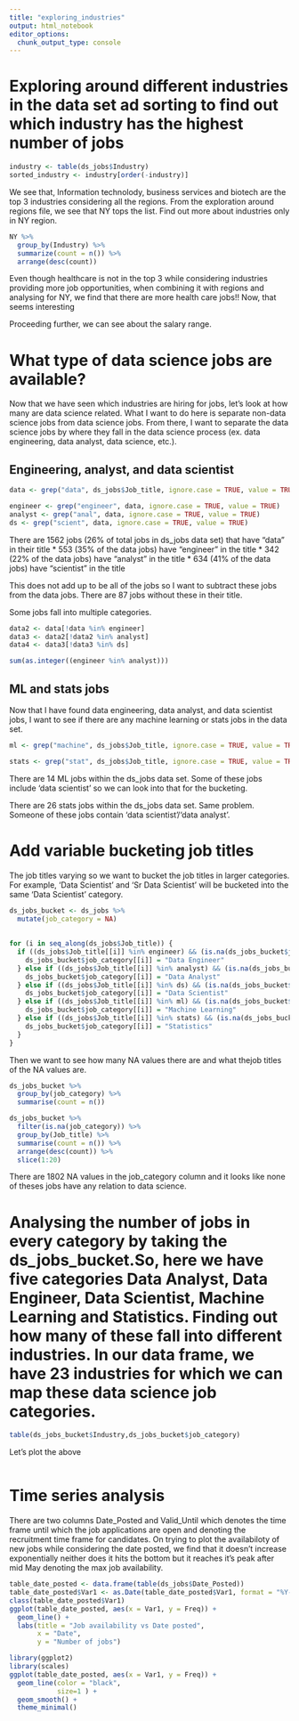 ```yaml
---
title: "exploring_industries"
output: html_notebook
editor_options: 
  chunk_output_type: console
---
```



# Exploring  around different industries in the data set ad sorting to find out which industry has the highest number of jobs


```r
industry <- table(ds_jobs$Industry)
sorted_industry <- industry[order(-industry)]

```


We see that, Information technolody, business services and biotech are the top 3 industries considering all the regions. From the exploration around regions file, we see that NY tops the list. Find out more about industries only in NY region.

```r
NY %>%
  group_by(Industry) %>%
  summarize(count = n()) %>%
  arrange(desc(count))
```

Even though healthcare is not in the top 3 while considering industries providing more job opportunities, when combining it with regions and analysing for NY, we find that there are more health care jobs!! Now, that seems interesting

Proceeding further, we can see about the salary range.

# What type of data science jobs are available?

Now that we have seen which industries are hiring for jobs, let's look at how many are data science related. What I want to do here is separate non-data science jobs from data science jobs. From there, I want to separate the data science jobs by where they fall in the data science process (ex. data engineering, data analyst, data science, etc.).

## Engineering, analyst, and data scientist

```r
data <- grep("data", ds_jobs$Job_title, ignore.case = TRUE, value = TRUE)

engineer <- grep("engineer", data, ignore.case = TRUE, value = TRUE)
analyst <- grep("anal", data, ignore.case = TRUE, value = TRUE)
ds <- grep("scient", data, ignore.case = TRUE, value = TRUE)
```

There are 1562 jobs (26% of total jobs in ds_jobs data set) that have "data" in their title
* 553 (35% of the data jobs) have "engineer" in the title
* 342 (22% of the data jobs) have "analyst" in the title
* 634 (41% of the data jobs) have "scientist" in the title

This does not add up to be all of the jobs so I want to subtract these jobs from the data jobs. There are 87 jobs without these in their title.

Some jobs fall into multiple categories.

```r
data2 <- data[!data %in% engineer]
data3 <- data2[!data2 %in% analyst]
data4 <- data3[!data3 %in% ds]

sum(as.integer((engineer %in% analyst)))
```

## ML and stats jobs

Now that I have found data engineering, data analyst, and data scientist jobs, I want to see if there are any machine learning or stats jobs in the data set.

```r
ml <- grep("machine", ds_jobs$Job_title, ignore.case = TRUE, value = TRUE)

stats <- grep("stat", ds_jobs$Job_title, ignore.case = TRUE, value = TRUE)
```

There are 14 ML jobs within the ds_jobs data set. Some of these jobs include 'data scientist' so we can look into that for the bucketing. 

There are 26 stats jobs within the ds_jobs data set. Same problem. Someone of these jobs contain 'data scientist'/'data analyst'.

# Add variable bucketing job titles

The job titles varying so we want to bucket the job titles in larger categories. For example, 'Data Scientist' and 'Sr Data Scientist' will be bucketed into the same 'Data Scientist' category.

```r
ds_jobs_bucket <- ds_jobs %>%
  mutate(job_category = NA)
  
  
for (i in seq_along(ds_jobs$Job_title)) {
  if ((ds_jobs$Job_title[[i]] %in% engineer) && (is.na(ds_jobs_bucket$job_category[[i]]))) {
    ds_jobs_bucket$job_category[[i]] = "Data Engineer"
  } else if ((ds_jobs$Job_title[[i]] %in% analyst) && (is.na(ds_jobs_bucket$job_category[[i]]))) {
    ds_jobs_bucket$job_category[[i]] = "Data Analyst"
  } else if ((ds_jobs$Job_title[[i]] %in% ds) && (is.na(ds_jobs_bucket$job_category[[i]]))) {
    ds_jobs_bucket$job_category[[i]] = "Data Scientist"
  } else if ((ds_jobs$Job_title[[i]] %in% ml) && (is.na(ds_jobs_bucket$job_category[[i]]))) {
    ds_jobs_bucket$job_category[[i]] = "Machine Learning"
  } else if ((ds_jobs$Job_title[[i]] %in% stats) && (is.na(ds_jobs_bucket$job_category[[i]]))) {
    ds_jobs_bucket$job_category[[i]] = "Statistics"
  } 
}
```

Then we want to see how many NA values there are and what thejob titles of the NA values are.

```r
ds_jobs_bucket %>%
  group_by(job_category) %>%
  summarise(count = n())

ds_jobs_bucket %>%
  filter(is.na(job_category)) %>%
  group_by(Job_title) %>%
  summarise(count = n()) %>%
  arrange(desc(count)) %>%
  slice(1:20)
```

There are 1802 NA values in the job_category column and it looks like none of theses jobs have any relation to data science.

# Analysing the number of jobs in every category by taking the ds_jobs_bucket.So, here we have five categories Data Analyst, Data Engineer, Data Scientist, Machine Learning and Statistics. Finding out how many of these fall into different industries. In our data frame, we have 23 industries for which we can map these data science job categories.

```R
table(ds_jobs_bucket$Industry,ds_jobs_bucket$job_category)
```

Let's plot the above

```R

```


# Time series analysis

There are two columns Date_Posted and Valid_Until which denotes the time frame until which the job applications are open and denoting the recruitment time frame for candidates. On trying to plot the availabiloty of new jobs while considering the date posted, we find that it doesn't increase exponentially neither does it hits the bottom but it reaches it's peak after mid May denoting the max job availability.


```R
table_date_posted <- data.frame(table(ds_jobs$Date_Posted))
table_date_posted$Var1 <- as.Date(table_date_posted$Var1, format = "%Y-%m-%d") 
class(table_date_posted$Var1)
ggplot(table_date_posted, aes(x = Var1, y = Freq)) +
  geom_line() +
  labs(title = "Job availability vs Date posted",
       x = "Date",
       y = "Number of jobs")

```



```R
library(ggplot2)
library(scales)
ggplot(table_date_posted, aes(x = Var1, y = Freq)) +
  geom_line(color = "black", 
            size=1 ) +
  geom_smooth() +
  theme_minimal()

```

